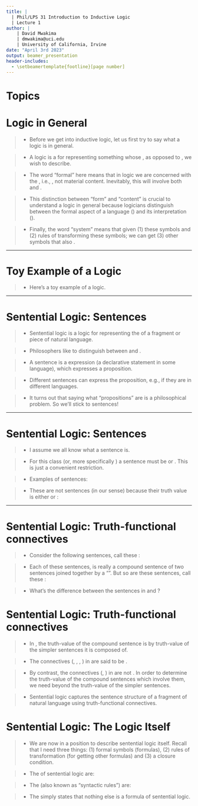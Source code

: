 ```yaml
---
title: | 
  | Phil/LPS 31 Introduction to Inductive Logic
  | Lecture 1
author: |
    | David Mwakima
    | dmwakima@uci.edu
    | University of California, Irvine
date: "April 3rd 2023"
output: beamer_presentation
header-includes:
  - \setbeamertemplate{footline}[page number]
---
```


# Topics

\begin{itemize}

\item Logic in General

\item Sentences

\item Truth-functional connectives

\item Sentential logic

\end{itemize}

# Logic in General

>- Before we get into inductive logic, let us first try to say what a logic is in general.

>- A logic is a \textcolor{red}{formal system} for representing something whose \textcolor{red}{structure}, as opposed to \textcolor{red}{content}, we wish to describe.

>- The word "formal" here means that in logic we are concerned with the \textcolor{red}{form}, i.e., \textcolor{red}{uninterpreted symbols or formulas}, not material content. Inevitably, this will involve both \textcolor{red}{abstraction} and \textcolor{red}{idealization}.

>- This distinction between "form" and "content" is crucial to understand a logic in general because logicians distinguish between the formal aspect of a language (\textcolor{red}{syntax}) and its interpretation (\textcolor{red}{semantics}). 

>- Finally, the word "system" means that given (1) these symbols and (2) rules of transforming these symbols; we can get (3) other symbols that also \textcolor{red}{belong to the representation}. 

***

# Toy Example of a Logic

>- Here's a toy example of a logic.

***

# Sentential Logic: Sentences

>- Sentential logic is a logic for representing the \textcolor{red}{sentence structure} of a fragment or piece of natural language.

>- Philosophers like to distinguish between \textcolor{red}{sentences} and \textcolor{red}{propositions}. 

>- A sentence is a \textcolor{red}{linguistic} expression (a declarative statement in some language), which expresses a proposition. 

>- Different sentences can express the \textcolor{red}{same} proposition, e.g., if they are in different languages.
\begin{itemize} \item Schnee ist weiß (German) \item Snow is white (English) \end{itemize}

>- It turns out that saying what "propositions" are is a \textcolor{red}{hard} philosophical problem. So we'll stick to sentences!

***

# Sentential Logic: Sentences

>- I assume we all know what a sentence is.

>- For this class (or, more specifically \textcolor{red}{classical logic}) a sentence must be \textcolor{red}{unambiguously true} or \textcolor{red}{false}. This is just a convenient restriction.

>- Examples of sentences: \begin{enumerate}  \item The number two is an even prime number.
\item Kamala Harris was not a California Senator.
\item Michelle Yeoh won an Oscar Award.
\end{enumerate}

>- These are not sentences (in our sense) because their truth value is either \textcolor{red}{context dependent} or \textcolor{red}{vague}: 
\begin{enumerate}  
\item He did it.
\item This is black.
\item Tomorrow will be Wednesday.
\item Having 1001 strands of hair does not make you bald. How about 1000, 999, \dots,?
\end{enumerate}

***

# Sentential Logic: Truth-functional connectives

>- Consider the following sentences, call these \textcolor{red}{Case 1}: \begin{enumerate}
\item The number two is an even number \textcolor{red}{and} the number two is prime.
\item Kamala Harris was \textcolor{red}{not} California Senator.
\item Either Michelle Yeoh won an Oscar Award for Best Actress \textcolor{red}{or} Ana de Armas won an Oscar Award for Best Actress.
\item \textcolor{red}{If} today is Tuesday, \textcolor{red}{then} tomorrow is Wednesday.
\end{enumerate}

>- Each of these sentences, is really a compound sentence of two \text{simpler} sentences joined together by a "\textcolor{red}{connective}". But so are these sentences, call these \textcolor{red}{Case 2}: \begin{enumerate} \item David is teaching \textcolor{red}{until} his students are having fun. (True)
\item Ukraine is fighting Russia \textcolor{red}{until} Russia occupies Crimea. (False)
\item The students are having fun \textcolor{red}{because} the students like to study logic. (True)
\item  The students like to study logic \textcolor{red}{because} the discussions are early in the morning. (False)
\end{enumerate}

>- What's the difference between the sentences in \textcolor{red}{Case 1} and \textcolor{red}{Case 2}?

# Sentential Logic: Truth-functional connectives

>- In \textcolor{red}{Case 1}, the truth-value of the compound sentence is \textcolor{red}{uniquely and fully determined} by truth-value of the simpler sentences it is composed of.

>- The connectives (\textcolor{red}{and}, \textcolor{red}{not}, \textcolor{red}{or}, \textcolor{red}{if..., then...}) in \textcolor{red}{Case 1} are said to be \textcolor{red}{truth-functional}.

>- By contrast, the connectives (\textcolor{red}{until}, \textcolor{red}{because}) in \textcolor{red}{Case 2} are not \textcolor{red}{truth-functional}. In order to determine the truth-value of the compound sentences which involve them, we need \textcolor{red}{extra information} beyond the truth-value of the simpler sentences. 

>- Sentential logic captures the sentence structure of a fragment of natural language using truth-functional connectives.

# Sentential Logic: The Logic Itself

>- We are now in a position to describe sentential logic itself. Recall that I need three things: (1) formal symbols (formulas), (2) rules of transformation (for getting other formulas) and (3) a closure condition.

>- The \textcolor{red}{formal symbols} of sentential logic are:
\begin{enumerate} \item $p$, $q$, $r$, $s$ and $t$ as symbols for sentences. If we need more than 4 symbols (rarely), then add the following countably many symbols $p_{1}$, $p_{2}$, $p_{3}$, \dots.
\item $\vee$ for "or", $\lnot$ for "not" since the other symbols for "and" and "if..., then..." can be defined from these. (More of this later)
\end{enumerate}

>- The \textcolor{red}{transformation rules} (also known as "syntactic rules") are:
\begin{enumerate}
\item Any sentence $p$ is a formula.
\item If $p$ is a formula, then $\lnot p$ is formula (Read inelegantly as, "It is not the case that $p$").
\item If $p$ is a formula and $q$ is a formula, then $(p \vee q)$ is a formula.
\end{enumerate}

>- The \textcolor{red}{closure condition} simply states that nothing else is a formula of sentential logic.
